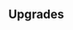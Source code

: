{{Building
| name = Swordsmen Barracks
| image = N/A
| category = {{BuildingCategory|category=Levy Barracks}}
| cycle = 10s
| capacity = 4
| produce_per_cycle = 1 {{UnitLink|name=Swordsman}}
| consume_per_cycle = 10 {{RessourceIcon|type=wheat}}, 8 {{RessourceIcon|type=ore}}
| build_cost = 15 {{RessourceIcon|type=wheat}}, 100 {{RessourceIcon|type=wood}}, 50 {{RessourceIcon|type=ore}}
| description = Recruits swordsmen.
}}

== Upgrades ==
{{Upgrade
| name = Damage dealt by Swordsmen
| description = Increases damage dealt by swordsmen by 100%.
}}
{{Upgrade
| name = Swordsmen's capacity
| description = Increases capacity by 2.
}}